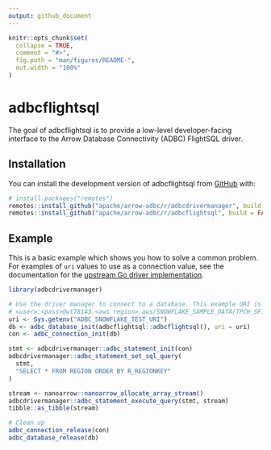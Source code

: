 ```yaml
---
output: github_document
---
```


<!---
  Licensed to the Apache Software Foundation (ASF) under one
  or more contributor license agreements.  See the NOTICE file
  distributed with this work for additional information
  regarding copyright ownership.  The ASF licenses this file
  to you under the Apache License, Version 2.0 (the
  "License"); you may not use this file except in compliance
  with the License.  You may obtain a copy of the License at
    http://www.apache.org/licenses/LICENSE-2.0
  Unless required by applicable law or agreed to in writing,
  software distributed under the License is distributed on an
  "AS IS" BASIS, WITHOUT WARRANTIES OR CONDITIONS OF ANY
  KIND, either express or implied.  See the License for the
  specific language governing permissions and limitations
  under the License.
-->

<!-- README.md is generated from README.Rmd. Please edit that file -->

```r
knitr::opts_chunk$set(
  collapse = TRUE,
  comment = "#>",
  fig.path = "man/figures/README-",
  out.width = "100%"
)
```

# adbcflightsql

<!-- badges: start -->
<!-- badges: end -->

The goal of adbcflightsql is to provide a low-level developer-facing interface
to the Arrow Database Connectivity (ADBC) FlightSQL driver.

## Installation

You can install the development version of adbcflightsql from [GitHub](https://github.com/) with:

``` r
# install.packages("remotes")
remotes::install_github("apache/arrow-adbc/r/adbcdrivermanager", build = FALSE)
remotes::install_github("apache/arrow-adbc/r/adbcflightsql", build = FALSE)
```

## Example

This is a basic example which shows you how to solve a common problem. For examples
of `uri` values to use as a connection value, see the documentation for the
[upstream Go driver implementation](https://github.com/apache/arrow-adbc/blob/main/docs/source/driver/go/flightsql.rst#uri-format).


```r
library(adbcdrivermanager)

# Use the driver manager to connect to a database. This example URI is
# <user>:<pass>@wt78143.<aws region>.aws/SNOWFLAKE_SAMPLE_DATA/TPCH_SF1?role=ACCOUNTADMIN
uri <- Sys.getenv("ADBC_SNOWFLAKE_TEST_URI")
db <- adbc_database_init(adbcflightsql::adbcflightsql(), uri = uri)
con <- adbc_connection_init(db)

stmt <- adbcdrivermanager::adbc_statement_init(con)
adbcdrivermanager::adbc_statement_set_sql_query(
  stmt,
  "SELECT * FROM REGION ORDER BY R_REGIONKEY"
)

stream <- nanoarrow::nanoarrow_allocate_array_stream()
adbcdrivermanager::adbc_statement_execute_query(stmt, stream)
tibble::as_tibble(stream)
```

```r
# Clean up
adbc_connection_release(con)
adbc_database_release(db)
```

